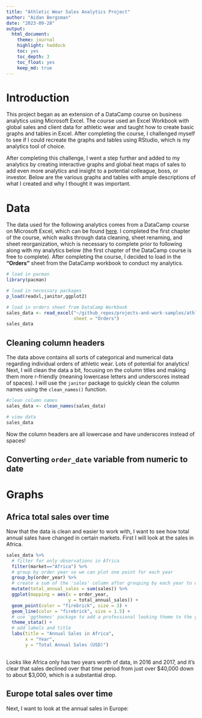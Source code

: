 ```yaml
---
title: "Athletic Wear Sales Analytics Project"
author: "Aidan Bergsman"
date: "2023-09-28"
output:
  html_document:
    theme: journal
    highlight: haddock
    toc: yes
    toc_depth: 3
    toc_float: yes
    keep_md: true
---
```


# Introduction

This project began as an extension of a DataCamp course on business analytics using Microsoft Excel. The course used an Excel Workbook with global sales and client data for athletic wear and taught how to create basic graphs and tables in Excel. After completing the course, I challenged myself to see if I could recreate the graphs and tables using RStudio, which is my analytics tool of choice.

After completing this challenge, I went a step further and added to my analytics by creating interactive graphs and global heat maps of sales to add even more analytics and insight to a potential colleague, boss, or investor. Below are the various graphs and tables with ample descriptions of what I created and why I thought it was important.

# Data

The data used for the following analytics comes from a DataCamp course on Microsoft Excel, which can be found [here](https://assets.datacamp.com/production/repositories/6317/datasets/2e57fe9fc676c640aab6d1c20f2ab0dfe9cd2ca3/Data%20Preparation%20in%20Excel.pdf). I completed the first chapter of the course, which walks through data cleaning, sheet renaming, and sheet reorganization, which is necessary to complete prior to following along with my analytics below (the first chapter of the DataCamp course is free to complete). After completing the course, I decided to load in the **"Orders"** sheet from the DataCamp workbook to conduct my analytics.

```r
# load in pacman
library(pacman)

# load in necessary packages
p_load(readxl,janitor,ggplot2)

# load in orders sheet from DataCamp Workbook
sales_data <- read_excel("~/github_repos/projects-and-work-samples/athletic_wear_sales_analytics_project_files/data/sales_data.xlsx",
                         sheet = "Orders")
sales_data
```

## Cleaning column headers 
The data above contains all sorts of categorical and numerical data regarding individual orders of athletic wear. Lots of potential for analytics! Next, I will clean the data a bit, focusing on the column titles and making them more r-friendly (meaning lowercase letters and underscores instead of spaces). I will use the `janitor` package to quickly clean the column names using the `clean_names()` function.

```r
#clean column names
sales_data <- clean_names(sales_data)

# view data
sales_data
```

Now the column headers are all lowercase and have underscores instead of spaces!

## Converting `order_date` variable from numeric to date

# Graphs

## Africa total sales over time

Now that the data is clean and easier to work with, I want to see how total annual sales have changed in certain markets. First I will look at the sales in Africa.

```r
sales_data %>% 
  # filter for only observations in Africa
  filter(market=="Africa") %>% 
  # group by order year so we can plot one point for each year
  group_by(order_year) %>% 
  # create a sum of the 'sales' column after grouping by each year to obtain the total sales in each year
  mutate(total_annual_sales = sum(sales)) %>% 
  ggplot(mapping = aes(x = order_year, 
                       y = total_annual_sales)) +
  geom_point(color = "firebrick", size = 3) +
  geom_line(color = "firebrick", size = 1.5) +
  # use 'ggthemes' package to add a professional looking theme to the graph
  theme_stata() +
  # add labels and title
  labs(title = "Annual Sales in Africa",
       x = "Year",
       y = "Total Annual Sales (USD)")
  
```

Looks like Africa only has two years worth of data, in 2016 and 2017, and it's clear that sales declined over that time period from just over $40,000 down to about $3,000, which is a substantial drop.

## Europe total sales over time

Next, I want to look at the annual sales in Europe:

```r

```

